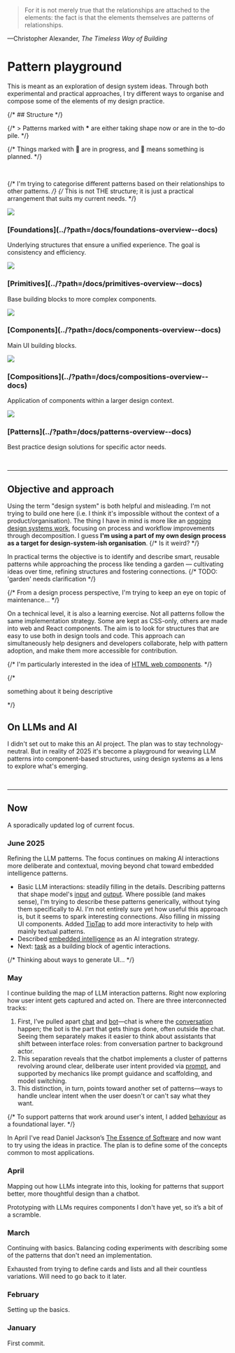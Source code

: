 
<Meta title="Introduction" />
<div class="docs-quote">
<blockquote cite="https://www.huxley.net/bnw/four.html">
  For it is not merely true that the relationships are attached to the elements: the fact is that the elements themselves are patterns of relationships.
</blockquote>
—Christopher Alexander, <cite>The Timeless Way of Building</cite>
</div>

<h1>Pattern playground</h1>
<p>This is meant as an exploration of design system ideas. Through both experimental and practical approaches, I try different ways to organise and compose some of the elements of my design practice.</p>

{/* ## Structure */}

{/* > Patterns marked with __*__ are either taking shape now or are in the to-do pile. */}

{/* Things marked with 🚧 are in progress, and 📅 means something is planned. */}

<br />

{/* I'm trying to categorise different patterns based on their relationships to other patterns. */}
{/* This is not THE structure; it is just a practical arrangement that suits my current needs. */}

<section className="layout-grid" style={{'--layout-grid-gap': '0vmax 4vmax', '--layout-grid-min': '24ch'}}>

  <article>
    <img className="docs-intro-img" src="./foundations.png" />
    <h3 style={{marginBlock: '1rem'}}>[Foundations](../?path=/docs/foundations-overview--docs)</h3>
    <p>Underlying structures that ensure a unified experience. The goal is consistency and efficiency.</p>
  </article>

  <article>
    <img className="docs-intro-img" src="./primitives.png" />
    <h3 style={{marginBlock: '1rem'}}>[Primitives](../?path=/docs/primitives-overview--docs)</h3>
    <p>Base building blocks to more complex components.</p>
  </article>

  <article>
    <img className="docs-intro-img" src="./components.png" />
    <h3 style={{marginBlock: '1rem'}}>[Components](../?path=/docs/components-overview--docs)</h3>
    <p>Main UI building blocks.</p>
  </article>

  <article>
    <img className="docs-intro-img" src="./compositions.png"/>
    <h3 style={{marginBlock: '1rem'}}>[Compositions](../?path=/docs/compositions-overview--docs)</h3>
    <p>Application of components within a larger design context.</p>
  </article>

  <article>
    <img className="docs-intro-img" src="./patterns.png" />
    <h3 style={{marginBlock: '1rem'}}>[Patterns](../?path=/docs/patterns-overview--docs)</h3>
    <p>Best practice design solutions for specific actor needs.</p>
  </article>

</section>
<br />
<hr />

<h2>Objective and approach</h2>

Using the term "design system" is both helpful and misleading. I'm not trying to build one here (i.e. I think it's impossible without the context of a product/organisation).
The thing I have in mind is more like an [ongoing design systems work](https://24ways.org/2019/there-is-no-design-system/), focusing on process and workflow improvements through decomposition. I guess **I'm using a part of my own design process as a target for design-system-ish organisation**.
{/* Is it weird? */}

In practical terms the objective is to identify and describe smart, reusable patterns while approaching the process like tending a garden &mdash; cultivating ideas over time, refining structures and fostering connections.
{/* TODO: 'garden' needs clarification */}

{/* From a design process perspective, I'm trying to keep an eye on topic of maintenance... */}

On a technical level, it is also a learning exercise. Not all patterns follow the same implementation strategy. Some are kept as CSS-only, others are made into web and React components.
The aim is to look for structures that are easy to use both in design tools and code. This approach can simultaneously help designers and developers collaborate, help with pattern adoption, and make them more accessible for contribution.

{/* I'm particularly interested in the idea of [HTML web components](https://adactio.com/journal/20618). */}

{/* <p>something about it being descriptive</p> */}

## On LLMs and AI

I didn't set out to make this an AI project. The plan was to stay technology-neutral. But in reality of 2025 it's become a playground for weaving LLM patterns into component-based structures, using design systems as a lens to explore what's emerging.

<br />
<hr />

## Now

A sporadically updated log of current focus.

### June 2025

Refining the LLM patterns. The focus continues on making AI interactions more
deliberate and contextual, moving beyond chat toward embedded
intelligence patterns.
- Basic LLM interactions: steadily filling in the details. Describing patterns that shape model's [input](../?path=/docs/patterns-intelligence-prompt--docs) and [output](../?path=/docs/patterns-communication-generated-content--docs). Where possible (and makes sense), I'm trying to describe these patterns generically, without tying them specifically to AI. I'm not entirely sure yet how useful this approach is, but it seems to spark interesting connections. Also filling in missing UI components. Added [TipTap](https://tiptap.dev/) to add more interactivity to help with mainly textual patterns.
- Described [embedded intelligence](../?path=/docs/patterns-intelligence-embedded-intelligence--docs) as an AI integration strategy.
- Next: [task](../?path=/docs/concepts-task--docs) as a building block of agentic interactions.

{/* Thinking about ways to generate UI... */}

### May

I continue building the map of LLM interaction patterns. Right now exploring how user intent gets captured and acted on. There are three interconnected tracks:
1. First, I’ve pulled apart [chat](../?path=/docs/compositions-messaging--docs) and [bot](../?path=/docs/patterns-intelligence-bot--docs)—chat is where the [conversation](../?path=/docs/patterns-interaction-conversation--docs) happen; the bot is the part that gets things done, often outside the chat. Seeing them separately makes it easier to think about assistants that shift between interface roles: from conversation partner to background actor.
2. This separation reveals that the chatbot implements a cluster of patterns revolving around clear, deliberate user intent provided via [prompt](../?path=/docs/patterns-intelligence-prompt--docs), and supported by mechanics like prompt guidance and scaffolding, and model switching.
3. This distinction, in turn, points toward another set of patterns—ways to handle unclear intent when the user doesn't or can't say what they want.

{/* To support patterns that work around user's intent, I added [behaviour](../?path=/docs/foundations-behavior--docs) as a foundational layer. */}

In April I've read Daniel Jackson’s [The Essence of Software](https://essenceofsoftware.com/) and now want to try using the ideas in practice.
The plan is to define some of the concepts common to most applications.

### April

Mapping out how LLMs integrate into this, looking for patterns that support better, more thoughtful design than a chatbot.

Prototyping with LLMs requires components I don't have yet, so it’s a bit of a scramble.

### March

Continuing with basics. Balancing coding experiments with describing some of the patterns that don't need an implementation.

Exhausted from trying to define cards and lists and all their countless variations. Will need to go back to it later.

### February

Setting up the basics.

### January

First commit.